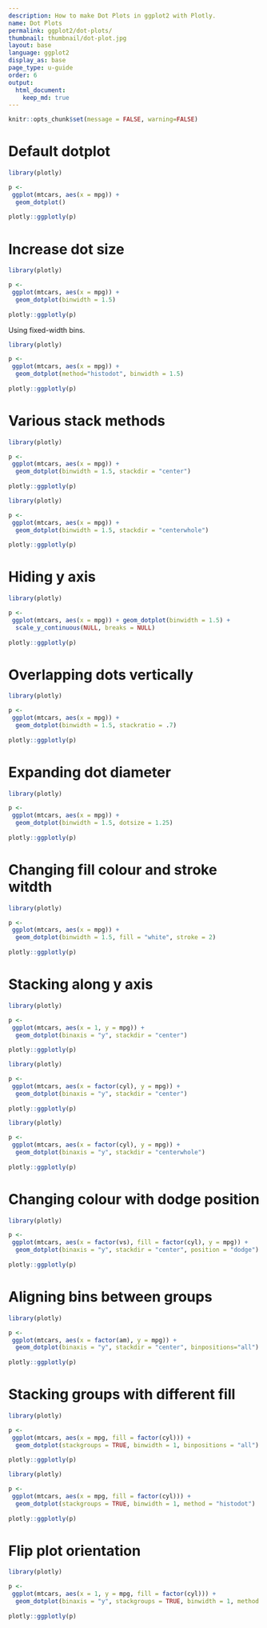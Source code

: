 ```yaml
---
description: How to make Dot Plots in ggplot2 with Plotly.
name: Dot Plots
permalink: ggplot2/dot-plots/
thumbnail: thumbnail/dot-plot.jpg
layout: base
language: ggplot2
display_as: base
page_type: u-guide
order: 6
output:
  html_document:
    keep_md: true
---
```


```r
knitr::opts_chunk$set(message = FALSE, warning=FALSE)
```

# Default dotplot

```r
library(plotly)

p <-    
 ggplot(mtcars, aes(x = mpg)) +
  geom_dotplot()
  
plotly::ggplotly(p)
```



# Increase dot size

```r
library(plotly)

p <-    
 ggplot(mtcars, aes(x = mpg)) +
  geom_dotplot(binwidth = 1.5)
  
plotly::ggplotly(p)
```


Using fixed-width bins.



```r
library(plotly)

p <-    
 ggplot(mtcars, aes(x = mpg)) +
  geom_dotplot(method="histodot", binwidth = 1.5)
  
plotly::ggplotly(p)
```


# Various stack methods



```r
library(plotly)

p <-    
 ggplot(mtcars, aes(x = mpg)) +
  geom_dotplot(binwidth = 1.5, stackdir = "center")
  
plotly::ggplotly(p)
```



```r
library(plotly)

p <-    
 ggplot(mtcars, aes(x = mpg)) +
  geom_dotplot(binwidth = 1.5, stackdir = "centerwhole")
  
plotly::ggplotly(p)
```

# Hiding y axis




```r
library(plotly)

p <-    
 ggplot(mtcars, aes(x = mpg)) + geom_dotplot(binwidth = 1.5) +
  scale_y_continuous(NULL, breaks = NULL)
  
plotly::ggplotly(p)
```


# Overlapping dots vertically



```r
library(plotly)

p <-    
 ggplot(mtcars, aes(x = mpg)) +
  geom_dotplot(binwidth = 1.5, stackratio = .7)
  
plotly::ggplotly(p)
```

# Expanding dot diameter


```r
library(plotly)

p <-    
 ggplot(mtcars, aes(x = mpg)) +
  geom_dotplot(binwidth = 1.5, dotsize = 1.25)
  
plotly::ggplotly(p)
```


# Changing fill colour and stroke witdth

```r
library(plotly)

p <-    
 ggplot(mtcars, aes(x = mpg)) +
  geom_dotplot(binwidth = 1.5, fill = "white", stroke = 2)
  
plotly::ggplotly(p)
```

# Stacking along y axis



```r
library(plotly)

p <-    
 ggplot(mtcars, aes(x = 1, y = mpg)) +
  geom_dotplot(binaxis = "y", stackdir = "center")
  
plotly::ggplotly(p)
```



```r
library(plotly)

p <-    
 ggplot(mtcars, aes(x = factor(cyl), y = mpg)) +
  geom_dotplot(binaxis = "y", stackdir = "center")
  
plotly::ggplotly(p)
```


```r
library(plotly)

p <-    
 ggplot(mtcars, aes(x = factor(cyl), y = mpg)) +
  geom_dotplot(binaxis = "y", stackdir = "centerwhole")
  
plotly::ggplotly(p)
```


# Changing colour with dodge position


```r
library(plotly)

p <-    
 ggplot(mtcars, aes(x = factor(vs), fill = factor(cyl), y = mpg)) +
  geom_dotplot(binaxis = "y", stackdir = "center", position = "dodge")
  
plotly::ggplotly(p)
```


# Aligning bins between groups


```r
library(plotly)

p <-    
 ggplot(mtcars, aes(x = factor(am), y = mpg)) +
  geom_dotplot(binaxis = "y", stackdir = "center", binpositions="all")
  
plotly::ggplotly(p)
```



# Stacking groups with different fill


```r
library(plotly)

p <-    
 ggplot(mtcars, aes(x = mpg, fill = factor(cyl))) +
  geom_dotplot(stackgroups = TRUE, binwidth = 1, binpositions = "all")
  
plotly::ggplotly(p)
```


```r
library(plotly)

p <-    
 ggplot(mtcars, aes(x = mpg, fill = factor(cyl))) +
  geom_dotplot(stackgroups = TRUE, binwidth = 1, method = "histodot")
  
plotly::ggplotly(p)
```



# Flip plot orientation


```r
library(plotly)

p <-    
 ggplot(mtcars, aes(x = 1, y = mpg, fill = factor(cyl))) +
  geom_dotplot(binaxis = "y", stackgroups = TRUE, binwidth = 1, method = "histodot")
  
plotly::ggplotly(p)
```